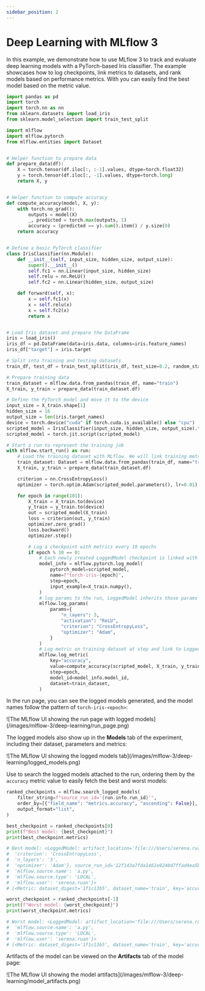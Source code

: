 ```yaml
---
sidebar_position: 2
---
```



# Deep Learning with MLflow 3

In this example, we demonstrate how to use MLflow 3 to track and evaluate deep learning models with a PyTorch-based Iris classifier.
The example showcases how to log checkpoints, link metrics to datasets, and rank models based on performance metrics.
With <APILink fn="mlflow.search_logged_models" /> you can easily find the best model based on the metric value.

```python
import pandas as pd
import torch
import torch.nn as nn
from sklearn.datasets import load_iris
from sklearn.model_selection import train_test_split

import mlflow
import mlflow.pytorch
from mlflow.entities import Dataset


# Helper function to prepare data
def prepare_data(df):
    X = torch.tensor(df.iloc[:, :-1].values, dtype=torch.float32)
    y = torch.tensor(df.iloc[:, -1].values, dtype=torch.long)
    return X, y


# Helper function to compute accuracy
def compute_accuracy(model, X, y):
    with torch.no_grad():
        outputs = model(X)
        _, predicted = torch.max(outputs, 1)
        accuracy = (predicted == y).sum().item() / y.size(0)
    return accuracy


# Define a basic PyTorch classifier
class IrisClassifier(nn.Module):
    def __init__(self, input_size, hidden_size, output_size):
        super().__init__()
        self.fc1 = nn.Linear(input_size, hidden_size)
        self.relu = nn.ReLU()
        self.fc2 = nn.Linear(hidden_size, output_size)

    def forward(self, x):
        x = self.fc1(x)
        x = self.relu(x)
        x = self.fc2(x)
        return x


# Load Iris dataset and prepare the DataFrame
iris = load_iris()
iris_df = pd.DataFrame(data=iris.data, columns=iris.feature_names)
iris_df["target"] = iris.target

# Split into training and testing datasets
train_df, test_df = train_test_split(iris_df, test_size=0.2, random_state=42)

# Prepare training data
train_dataset = mlflow.data.from_pandas(train_df, name="train")
X_train, y_train = prepare_data(train_dataset.df)

# Define the PyTorch model and move it to the device
input_size = X_train.shape[1]
hidden_size = 16
output_size = len(iris.target_names)
device = torch.device("cuda" if torch.cuda.is_available() else "cpu")
scripted_model = IrisClassifier(input_size, hidden_size, output_size).to(device)
scripted_model = torch.jit.script(scripted_model)

# Start a run to represent the training job
with mlflow.start_run() as run:
    # Load the training dataset with MLflow. We will link training metrics to this dataset.
    train_dataset: Dataset = mlflow.data.from_pandas(train_df, name="train")
    X_train, y_train = prepare_data(train_dataset.df)

    criterion = nn.CrossEntropyLoss()
    optimizer = torch.optim.Adam(scripted_model.parameters(), lr=0.01)

    for epoch in range(101):
        X_train = X_train.to(device)
        y_train = y_train.to(device)
        out = scripted_model(X_train)
        loss = criterion(out, y_train)
        optimizer.zero_grad()
        loss.backward()
        optimizer.step()

        # Log a checkpoint with metrics every 10 epochs
        if epoch % 10 == 0:
            # Each newly created LoggedModel checkpoint is linked with its name and step
            model_info = mlflow.pytorch.log_model(
                pytorch_model=scripted_model,
                name=f"torch-iris-{epoch}",
                step=epoch,
                input_example=X_train.numpy(),
            )
            # log params to the run, LoggedModel inherits those params
            mlflow.log_params(
                params={
                    "n_layers": 3,
                    "activation": "ReLU",
                    "criterion": "CrossEntropyLoss",
                    "optimizer": "Adam",
                }
            )
            # Log metric on training dataset at step and link to LoggedModel
            mlflow.log_metric(
                key="accuracy",
                value=compute_accuracy(scripted_model, X_train, y_train),
                step=epoch,
                model_id=model_info.model_id,
                dataset=train_dataset,
            )
```

In the run page, you can see the logged models generated, and the model names follow the pattern of `torch-iris-<epoch>`:

<div className="center-div" style={{ width: "100%" }}>
    ![The MLflow UI showing the run page with logged models](/images/mlflow-3/deep-learning/run_page.png)
</div>

The logged models also show up in the **Models** tab of the experiment, including their dataset, parameters and metrics:

<div className="center-div" style={{ width: "100%" }}>
    ![The MLflow UI showing the logged models tab](/images/mlflow-3/deep-learning/logged_models.png)
</div>

Use **<APILink fn="mlflow.search_logged_models" />** to search the logged models attached to the run, ordering them by the `accuracy` metric value to easily fetch the best and worst models:

```python
ranked_checkpoints = mlflow.search_logged_models(
    filter_string=f"source_run_id='{run.info.run_id}'",
    order_by=[{"field_name": "metrics.accuracy", "ascending": False}],
    output_format="list",
)

best_checkpoint = ranked_checkpoints[0]
print(f"Best model: {best_checkpoint}")
print(best_checkpoint.metrics)

# Best model: <LoggedModel: artifact_location='file:///Users/serena.ruan/Documents/repos/mlflow-3-doc/mlruns/0/models/41bd5a16-25a6-447b-90e0-0f7b7e5cb6cf/artifacts', creation_timestamp=1743734069924, experiment_id='0', last_updated_timestamp=1743734075018, metrics=[<Metric: dataset_digest='1f1c13b5', dataset_name='train', key='accuracy', model_id='41bd5a16-25a6-447b-90e0-0f7b7e5cb6cf', run_id='12f143a7fda1461e9240d7ffad4ea5bd', step=100, timestamp=1743734075029, value=0.975>], model_id='41bd5a16-25a6-447b-90e0-0f7b7e5cb6cf', model_type='', model_uri='models:/41bd5a16-25a6-447b-90e0-0f7b7e5cb6cf', name='torch-iris-100', params={'activation': 'ReLU',
#  'criterion': 'CrossEntropyLoss',
#  'n_layers': '3',
#  'optimizer': 'Adam'}, source_run_id='12f143a7fda1461e9240d7ffad4ea5bd', status=<LoggedModelStatus.READY: 'READY'>, status_message='', tags={'mlflow.source.git.commit': '7324c807f07a1766d4b951733e3d723504b4576e',
#  'mlflow.source.name': 'a.py',
#  'mlflow.source.type': 'LOCAL',
#  'mlflow.user': 'serena.ruan'}>
# [<Metric: dataset_digest='1f1c13b5', dataset_name='train', key='accuracy', model_id='41bd5a16-25a6-447b-90e0-0f7b7e5cb6cf', run_id='12f143a7fda1461e9240d7ffad4ea5bd', step=100, timestamp=1743734075029, value=0.975>]

worst_checkpoint = ranked_checkpoints[-1]
print(f"Worst model: {worst_checkpoint}")
print(worst_checkpoint.metrics)

# Worst model: <LoggedModel: artifact_location='file:///Users/serena.ruan/Documents/repos/mlflow-3-doc/mlruns/0/models/0d789084-9a3b-4b85-9d43-6a148c014b7e/artifacts', creation_timestamp=1743734016290, experiment_id='0', last_updated_timestamp=1743734022728, metrics=[<Metric: dataset_digest='1f1c13b5', dataset_name='train', key='accuracy', model_id='0d789084-9a3b-4b85-9d43-6a148c014b7e', run_id='12f143a7fda1461e9240d7ffad4ea5bd', step=0, timestamp=1743734022737, value=0.3>], model_id='0d789084-9a3b-4b85-9d43-6a148c014b7e', model_type='', model_uri='models:/0d789084-9a3b-4b85-9d43-6a148c014b7e', name='torch-iris-0', params={}, source_run_id='12f143a7fda1461e9240d7ffad4ea5bd', status=<LoggedModelStatus.READY: 'READY'>, status_message='', tags={'mlflow.source.git.commit': '7324c807f07a1766d4b951733e3d723504b4576e',
#  'mlflow.source.name': 'a.py',
#  'mlflow.source.type': 'LOCAL',
#  'mlflow.user': 'serena.ruan'}>
# [<Metric: dataset_digest='1f1c13b5', dataset_name='train', key='accuracy', model_id='0d789084-9a3b-4b85-9d43-6a148c014b7e', run_id='12f143a7fda1461e9240d7ffad4ea5bd', step=0, timestamp=1743734022737, value=0.3>]
```

Artifacts of the model can be viewed on the **Artifacts** tab of the model page:

<div className="center-div" style={{ width: "100%" }}>
    ![The MLflow UI showing the model artifacts](/images/mlflow-3/deep-learning/model_artifacts.png)
</div>


